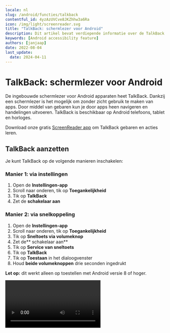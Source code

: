 ```yaml
---
locale: nl
slug: /android/functies/talkback
contentful_id: 4yzAzUVCve8JKZhhw3a6Ra
icon: /img/light/screenreader.svg
title: "TalkBack: schermlezer voor Android"
description: Dit artikel bevat verdiepende informatie over de TalkBack schermlezer voor Android.
keywords: [Android accessibility feature]
authors: [janjaap]
date: 2022-08-04
last_update:
  date: 2024-04-11
---
```


# TalkBack: schermlezer voor Android

De ingebouwde schermlezer voor Android apparaten heet TalkBack. Dankzij een schermlezer is het mogelijk om zonder zicht gebruik te maken van apps. Door middel van gebaren kun je door apps heen navigeren en handelingen uitvoeren. TalkBack is beschikbaar op Android telefoons, tablet en horloges.

Download onze gratis [ScreenReader app](https://screenreader.app) om TalkBack gebaren en acties leren.

## TalkBack aanzetten

Je kunt TalkBack op de volgende manieren inschakelen:

### Manier 1: via instellingen

1. Open de **Instellingen-app**
2. Scroll naar onderen, tik op **Toegankelijkheid**
3. Tik op **TalkBack**
4. Zet de **schakelaar aan**

### Manier 2: via snelkoppeling

1. Open de **Instellingen-app**
2. Scroll naar onderen, tik op **Toegankelijkheid**
3. Tik op **Sneltoets via volumeknop**
4. Zet de** schakelaar aan**
5. Tik op **Service van sneltoets**
6. Tik op **TalkBack**
7. Tik op **Toestaan** in het dialoogvenster
8. Houd **beide volumeknoppen** drie seconden ingedrukt

**Let op:** dit werkt alleen op toestellen met Android versie 8 of hoger.

<Video youTubeId="3xQNDxosbEk" title="Handleiding: TalkBack aanzetten op Android"/>

## TalkBack uitzetten

Mocht je in de war raken met de gebaren, dan kun je TalkBack het makkelijkste uitzetten via de tweede manier: houd beide volumeknoppen drie seconden ingedrukt.

Mocht je gebruik maken van een ouder toestel, dan is je enige optie om via gebaren terug te navigeren naar de TalkBack instellingen.

## TalkBack gebaren

Bij versie 9.1 van TalkBack is er veel veranderd aan de gebaren. In voorgaande versies van TalkBack waren er alleen gebaren die je met één vinger kon maken. In de nieuwe versie zijn er gebaren toegevoegd waar je meerdere vingers voor nodig hebt.

Over het algemeen werden de gebaren van TalkBack als lastiger ervaren ten opzichte van VoiceOver. Het maken van de juiste hoeken is lastig en gaat daardoor wel eens fout. TalkBack versie 9.1 brengt hier verandering in. Er zijn gebaren met meerdere vingers toegevoegd als alternatief voor de gebaren met hoeken.

**De belangrijkste gebaren om te leren zijn:**

- Raak het scherm met 1 vinger aan om te verkennen
- Veeg met 1 vinger naar rechts om naar het volgende element te gaan
- Veeg met 1 vinger naar links om naar het vorige element te gaan
- Tik met 1 vinger 2 keer op het scherm om een onderdeel te activeren
- Veeg met 2 vingers naar links, rechts, omhoog of omlaag om in die richting te scrollen

Let op: het zal vaak voorkomen dat je apps niet volledig kunt bedienen met TalkBack.

### Vegen met 1 vinger

Gebaren om TalkBack te bedienen door met 1 vinger te vegen.

| Handeling | Uitleg | Gebaar |
| --- | --- | --- |
| Het scherm verkennen | Veeg met 1 vinger over het scherm | <Image src="/img/light/gesture_one_finger_tap.png" alt="One finger tap - Gesture"/> |
| Naar het volgende onderdeel gaan | Veeg met 1 vinger naar rechts | <Image src="/img/light/gesture_one_finger_swipe_right.png" alt="One finger swipe right - Gesture"/> |
| Naar het vorige onderdeel gaan | Veeg met 1 vinger naar links | <Image src="/img/light/gesture_one_finger_swipe_left.png" alt="One finger swipe left - Gesture"/> |
| Instelling omhoog aanpassen | Veeg met 1 vinger omhoog | <Image src="/img/light/gesture_one_finger_swipe_up.png" alt="One finger swipe up - Gesture"/> |
| Instelling omlaag aanpassen | Veeg met 1 vinger omlaag | <Image src="/img/light/gesture_one_finger_swipe_down.png" alt="One finger swipe down - Gesture"/> |

### Vegen met 2 vingers

Gebaren om TalkBack te bedienen door met 2 vingers te vegen.

| Handeling | Uitleg | Gebaar |
| --- | --- | --- |
| Omhoog scrollen | Veeg met 2 vingers omhoog | <Image src="/img/light/gesture_two_finger_swipe_up.png" alt="Two finger swipe up - Gesture"/> |
| Omlaag scrollen | Veeg met 2 vingers omlaag | <Image src="/img/light/gesture_two_finger_swipe_down.png" alt="Two finger swipe down - Gesture"/> |
| Naar rechts scrollen | Veeg met 2 vingers naar rechts | <Image src="/img/light/gesture_two_finger_swipe_right.png" alt="Two finger swipe right - Gesture"/> |
| Naar links scrollen | Veeg met 2 vingers naar links | <Image src="/img/light/gesture_two_finger_swipe_left.png" alt="Two finger swipe left - Gesture"/> |

### Vegen met 3 vingers

Gebaren om TalkBack te bedienen door met 3 vingers te vegen.

| Handeling | Uitleg | Gebaar |
| --- | --- | --- |
| Naar de vorige leesinstelling gaan | Veeg met 3 vingers omhoog | <Image src="/img/light/gesture_three_finger_swipe_up.png" alt="Three finger swipe up - Gesture"/> |
| Naar de volgende leesinstelling gaan | Veeg met 3 vingers omlaag | <Image src="/img/light/gesture_three_finger_swipe_down.png" alt="Three finger swipe down - Gesture"/> |

### Tikken met 1 vinger

Gebaren om TalkBack te bedienen door met 1 vinger te tikken.

| Handeling | Uitleg | Gebaar |
| --- | --- | --- |
| Het geselecteerde onderdeel activeren | Tik met 1 vinger 2 keer op het scherm | <Image src="/img/light/gesture_one_finger_double_tap.png" alt="One finger double tap - Gesture"/> |
| Het geselecteerde onderdeel lang indrukken | Tik met 1 vinger 2 keer en houd vast | <Image src="/img/light/gesture_one_finger_double_tap_hold.png" alt="One finger double tap hold - Gesture"/> |
| Dubbeltikken op het geselecteerde onderdeel | Tik met 1 vinger 3 keer op het scherm | <Image src="/img/light/gesture_one_finger_triple_tap.png" alt="One finger triple tap - Gesture"/> |

### Tikken met 2 vingers

Gebaren om TalkBack te bedienen door met 2 vingers te tikken.

| Handeling | Uitleg | Gebaar |
| --- | --- | --- |
| Spraak pauzeren of hervatten | Tik met 2 vingers op het scherm | <Image src="/img/light/gesture_two_finger_tap.png" alt="Two finger tap - Gesture"/> |
| Huidige handeling starten of stoppen | Tik met 2 vingers 2 keer op het scherm | <Image src="/img/light/gesture_two_finger_double_tap.png" alt="Two finger double tap - Gesture"/> |
| Selectiemodus starten of beëindigen | Tik met 2 vingers 2 keer en houd vast | <Image src="/img/light/gesture_two_finger_double_tap_hold.png" alt="Two finger double tap hold - Gesture"/> |
| Vanaf volgende lezen | Tik met 2 vingers 3 keer op het scherm | <Image src="/img/light/gesture_two_finger_triple_tap.png" alt="Two finger triple tap - Gesture"/> |

### Tikken met 3 vingers

Gebaren om TalkBack te bedienen door met 3 vingers te tikken.

| Handeling | Uitleg | Gebaar |
| --- | --- | --- |
| TalkBack-menu openen | Tik met 3 vingers 1 keer op het scherm | <Image src="/img/light/gesture_three_finger_tap.png" alt="Three finger tap - Gesture"/> |
| Tekst kopiëren | Tik met 3 vingers 2 keer op het scherm | <Image src="/img/light/gesture_three_finger_double_tap.png" alt="Three finger double tap - Gesture"/> |
| Tekst knippen | Tik met 3 vingers 2 keer en houd vast | <Image src="/img/light/gesture_three_finger_double_tap_hold.png" alt="Three finger double tap hold - Gesture"/> |
| Tekst plakken | Tik met 3 vingers 3 keer op het scherm | <Image src="/img/light/gesture_three_finger_triple_tap.png" alt="Three finger triple tap - Gesture"/> |

### Tikken met 4 vingers

Gebaren om TalkBack te bedienen door met 4 vingers te tikken.

| Handeling | Uitleg | Gebaar |
| --- | --- | --- |
| Oefenmodus voor gebaren | Tik met 4 vingers 1 keer op het scherm | <Image src="/img/light/gesture_four_finger_tap.png" alt="Four finger tap - Gesture"/> |
| Hulp bij gebruiken van TalkBack | Tik met 4 vingers 2 keer op het scherm | <Image src="/img/light/gesture_four_finger_double_tap.png" alt="Four finger double tap - Gesture"/> |
| Aanrakingen direct doorgeven | Tik met 4 vingers 2 keer en houd vast | <Image src="/img/light/gesture_four_finger_double_tap_hold.png" alt="Four finger double tap hold - Gesture"/> |

### Snelkoppelingen

Gebaren om TalkBack snelkoppelingen mee te activeren.

| Handeling | Uitleg | Gebaar |
| --- | --- | --- |
| Naar het eerste onderdeel gaan | Veeg met 1 vinger omhoog en dan omlaag | <Image src="/img/light/gesture_one_finger_swipe_up_then_down.png" alt="One finger swipe up then down - Gesture"/> |
| Naar het laatste onderdeel gaan | Veeg met 1 vinger omlaag en dan omhoog | <Image src="/img/light/gesture_one_finger_swipe_down_then_up.png" alt="One finger swipe down then up - Gesture"/> |
| Vooruit scrollen | Veeg met 1 vinger naar rechts en dan naar links | <Image src="/img/light/gesture_one_finger_swipe_right_then_left.png" alt="One finger swipe right then left - Gesture"/> |
| Terug scrollen | Veeg met 1 vinger naar links en dan naar rechts | <Image src="/img/light/gesture_one_finger_swipe_left_then_right.png" alt="One finger swipe left then right - Gesture"/> |
| Terug | Veeg met 1 vinger omlaag en dan naar links | <Image src="/img/light/gesture_one_finger_swipe_down_then_left.png" alt="One finger swipe down then left - Gesture"/> |
| Thuis | Veeg met 1 vinger omhoog en dan naar links | <Image src="/img/light/gesture_one_finger_swipe_up_then_left.png" alt="One finger swipe up then left - Gesture"/> |
| Overzicht | Veeg met 1 vinger naar links en dan omhoog | <Image src="/img/light/gesture_one_finger_swipe_left_then_up.png" alt="One finger swipe left then up - Gesture"/> |
| Meldingen | Veeg met 1 vinger naar rechts en dan omlaag | <Image src="/img/light/gesture_one_finger_swipe_right_then_down.png" alt="One finger swipe right then down - Gesture"/> |
| Zoeken | Veeg met 1 vinger naar links en dan omlaag | <Image src="/img/light/gesture_one_finger_swipe_left_then_down.png" alt="One finger swipe left then down - Gesture"/> |
| Lokaal contextmenu | Veeg met 1 vinger omhoog en dan naar rechts | <Image src="/img/light/gesture_one_finger_swipe_up_then_right.png" alt="One finger swipe up then right - Gesture"/> |
| Algemeen contextmenu | Veeg met 1 vinger omlaag en dan naar rechts | <Image src="/img/light/gesture_one_finger_swipe_down_then_right.png" alt="One finger swipe down then right - Gesture"/> |

## TalkBack instellingen

Je kunt TalkBack precies instellen op de manier die voor jou het beste werkt. De belangrijkste instellingen pas je als volgt aan:

Open de Instellingen app, tik op ‘Toegankelijkheid’, tik op ‘TalkBack’, tik op ‘Instellingen’. In dit scherm kun je diverse instellingen aanpassen waaronder de taal, snelheid en toonhoogte.

Daarnaast kun je diverse details aanpassen naar jouw wensen, zoals het uitgebreidheidsniveau. Je kunt er bijvoorbeeld voor kiezen om wel of niet gebruik te maken van fonetische letters. Daarnaast kun je er ook voor kiezen om informatie over lijsten niet voor te laten lezen. Er zijn nog een aantal andere instellingen waarmee je TalkBack kan finetunen.

## TalkBack leren

Wil je nog meer leren over TalkBack? Google heeft diverse handleidingen geschreven:

- [Handleiding TalkBack gebaren](https://support.google.com/accessibility/android/answer/6151827?hl=nl)
- [Handleiding TalkBack instellingen](https://support.google.com/accessibility/android/answer/6006589?hl=nl)
